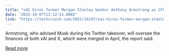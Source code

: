 ```yaml
---
title: "xAI hires former Morgan Stanley banker Anthony Armstrong as CFO"
date: "2025-10-07T12:12:51.000Z"
link: "https://techcrunch.com/2025/10/07/xai-hires-former-morgan-stanley-banker-anthony-armstrong-as-cfo/"
---
```


Armstrong, who advised Musk during his Twitter takeover, will oversee the finances of both xAI and X, which were merged in April, the report said. 

[Read more](https://techcrunch.com/2025/10/07/xai-hires-former-morgan-stanley-banker-anthony-armstrong-as-cfo/)
